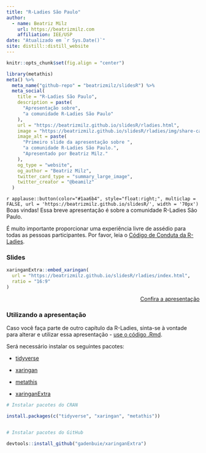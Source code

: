 ```yaml
---
title: "R-Ladies São Paulo"
author:
  - name: Beatriz Milz 
    url: https://beatrizmilz.com
    affiliation: IEE/USP
date: "Atualizado em `r Sys.Date()`"
site: distill::distill_website
---
```


```r
knitr::opts_chunk$set(fig.align = "center")
```

```r
library(metathis)
meta() %>%
  meta_name("github-repo" = "beatrizmilz/slidesR") %>% 
  meta_social(
    title = "R-Ladies São Paulo",
    description = paste(
      "Apresentação sobre",
      "a comunidade R-Ladies São Paulo"
    ),
    url = "https://beatrizmilz.github.io/slidesR/rladies.html",
    image = "https://beatrizmilz.github.io/slidesR/rladies/img/share-card.png",
    image_alt = paste(
      "Primeiro slide da apresentação sobre ",
      "a comunidade R-Ladies São Paulo.",
      "Apresentado por Beatriz Milz."
    ),
    og_type = "website",
    og_author = "Beatriz Milz",
    twitter_card_type = "summary_large_image",
    twitter_creator = "@beamilz"
  )
```


`r applause::button(color="#1aa6b4", style="float:right;", multiclap = FALSE, url = 'https://beatrizmilz.github.io/slidesR/', width = '70px')` Boas vindas!
Essa breve apresentação é sobre a comunidade R-Ladies São Paulo. 

É muito importante proporcionar uma experiência livre de assédio para todas as pessoas participantes.  Por favor, leia o [Código de Conduta da R-Ladies](https://github.com/rladies/starter-kit/wiki/Code-of-Conduct#portuguese).

### Slides

```r
xaringanExtra::embed_xaringan(
  url = "https://beatrizmilz.github.io/slidesR/rladies/index.html",
  ratio = "16:9"
)

```

<p style="text-align:right;">[<i class="fas fa-external-link-alt"></i> Confira a apresentação](https://beatrizmilz.github.io/slidesR/rladies/index.html)</p>

### Utilizando a apresentação

Caso você faça parte de outro capítulo da R-Ladies, sinta-se à vontade para 
alterar e utilizar essa apresentação - [use o código .Rmd](https://raw.githubusercontent.com/beatrizmilz/slidesR/master/docs/rladies/index.Rmd).



Será necessário instalar os seguintes pacotes:

- [tidyverse](https://www.tidyverse.org/)

- [xaringan](https://github.com/yihui/xaringan)

- [metathis](https://github.com/gadenbuie/metathis)

- [xaringanExtra](https://github.com/gadenbuie/xaringanExtra)


```r
# Instalar pacotes do CRAN

install.packages(c("tidyverse", "xaringan", "metathis"))


# Instalar pacotes do GitHub

devtools::install_github("gadenbuie/xaringanExtra")
```
